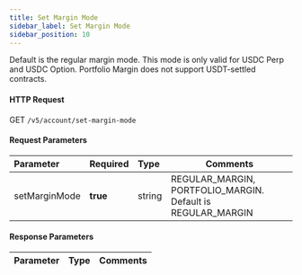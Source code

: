 ```yaml
---
title: Set Margin Mode
sidebar_label: Set Margin Mode
sidebar_position: 10
---
```

Default is the regular margin mode. This mode is only valid for USDC Perp and USDC Option. Portfolio Margin does not support USDT-settled contracts.



#### HTTP Request
GET `/v5/account/set-margin-mode`

#### Request Parameters
| Parameter | Required | Type | Comments|
|:----- |:-------|:-----|------ |
|setMarginMode |**true** |string |REGULAR_MARGIN, PORTFOLIO_MARGIN. Default is REGULAR_MARGIN|

#### Response Parameters
| Parameter | Type | Comments|
|:----- |:-----|----- |